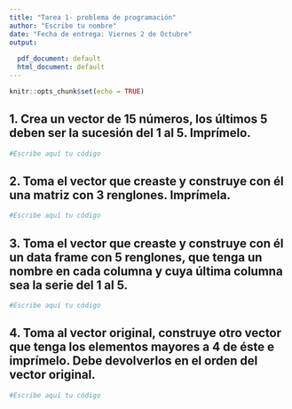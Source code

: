 ```yaml
---
title: "Tarea 1- problema de programación"
author: "Escribe tu nombre"
date: "Fecha de entrega: Viernes 2 de Octubre"
output:
  
  pdf_document: default
  html_document: default
---
```


```r
knitr::opts_chunk$set(echo = TRUE)
```

## 1. Crea un vector de 15 números, los últimos 5 deben ser la sucesión del 1 al 5. Imprímelo.
```r
#Escribe aquí tu código
```

## 2. Toma el vector que creaste y construye con él una matriz con 3 renglones. Imprímela.
```r
#Escribe aquí tu código

```

## 3. Toma el vector que creaste y construye con él un data frame con 5 renglones, que tenga un nombre en cada columna y cuya última columna sea la serie del 1 al 5. 
```r
#Escribe aquí tu código
```

## 4. Toma al vector original, construye otro vector que tenga los elementos mayores a 4 de éste e imprímelo. Debe devolverlos en el orden del vector original.

```r
#Escribe aquí tu código

```

